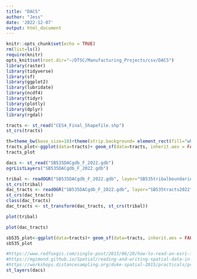 ```yaml
---
title: "DACS"
author: "Jess"
date: '2022-12-07'
output: html_document
---
```


```r
knitr::opts_chunk$set(echo = TRUE)
rm(list=ls())
require(knitr)
opts_knit$set(root.dir="~/DTSC/Manufacturing_Projects/csv/DACS")
library(raster)
library(tidyverse)
library(sf)
library(ggplot2)
library(lubridate)
library(ncdf4)
library(tidyr)
library(plotly)
library(dplyr)
library(rgdal)
```


```r
tracts <- st_read("CES4_Final_Shapefile.shp")
st_crs(tracts)
```

```r
th=theme_bw(base_size=10)+theme(strip.background= element_rect(fill="white"))
tracts_plot<-ggplot(data=tracts)+ geom_sf(data=tracts, inherit.aes = FALSE, col="#6f94e2") + th
tracts_plot
```

```r
dacs <- st_read("SB535DACgdb_F_2022.gdb")
ogrListLayers("SB535DACgdb_F_2022.gdb")

tribal <- readOGR("SB535DACgdb_F_2022.gdb", layer="SB535tribalboundaries2022")
st_crs(tribal)
dac_tracts <- readOGR("SB535DACgdb_F_2022.gdb", layer="SB535tracts2022")
st_crs(dac_tracts)
class(dac_tracts)
dac_tracts <- st_transform(dac_tracts, st_crs(tribal))
```
```r
plot(tribal)
```
```r
plot(dac_tracts)
```
```r
sb535_plot<-ggplot(data=tracts)+ geom_sf(data=tracts, inherit.aes = FALSE, col="#6f94e2") + th + geom_sf(data=tribal, inherit.aes=FALSE, fill="#2ca25f")
sb535_plot
```


```r
#https://www.redfoxgis.com/single-post/2015/06/20/how-to-read-an-esri-file-geodatabase-feature-class-in-r
#https://mgimond.github.io/Spatial/reading-and-writing-spatial-data-in-r.html
#https://workshops.distancesampling.org/duke-spatial-2015/practicals/process-geodata-2.html
st_layers(dacs)
```

